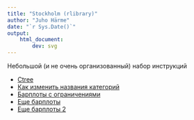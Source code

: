 ```yaml
---
title: "Stockholm (rlibrary)"
author: "Juho Härme"
date: "`r Sys.Date()`"
output: 
    html_document:
        dev: svg
---
```



Небольшой (и не очень организованный) набор инструкций

- [Ctree](vignettes/ctree.html)
- [Как изменить названия категорий](vignettes/categories.html)
- [Барплоты с ограничениями](vignettes/barploty1.html)
- [Еще барплоты](vignettes/tablitsi_i_dr.html)
- [Еще барплоты 2](vignettes/barploty3.html)


